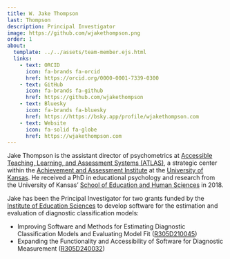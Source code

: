 ```yaml
---
title: W. Jake Thompson
last: Thompson
description: Principal Investigator
image: https://github.com/wjakethompson.png
order: 1
about:
  template: ../../assets/team-member.ejs.html
  links:
    - text: ORCID
      icon: fa-brands fa-orcid
      href: https://orcid.org/0000-0001-7339-0300
    - text: GitHub
      icon: fa-brands fa-github
      href: https://github.com/wjakethompson
    - text: Bluesky
      icon: fa-brands fa-bluesky
      href: https://https://bsky.app/profile/wjakethompson.com
    - text: Website
      icon: fa-solid fa-globe
      href: https://wjakethompson.com
---
```


Jake Thompson is the assistant director of psychometrics at [Accessible Teaching, Learning, and Assessment Systems (ATLAS)](https://atlas.ku.edu), a strategic center within the [Achievement and Assessment Institute](https://aai.ku.edu) at the [University of Kansas](https://ku.edu).
He received a PhD in educational psychology and research from the University of Kansas' [School of Education and Human Sciences](https://soehs.ku.edu/) in 2018.

Jake has been the Principal Investigator for two grants funded by the [Institute of Education Sciences](https://ies.ed.gov) to develop software for the estimation and evaluation of diagnostic classification models:

* Improving Software and Methods for Estimating Diagnostic Classification Models and Evaluating Model Fit ([R305D210045](https://ies.ed.gov/funding/grantsearch/details.asp?ID=4546))
* Expanding the Functionality and Accessibility of Software for Diagnostic Measurement ([R305D240032](https://ies.ed.gov/funding/grantsearch/details.asp?ID=6075))
